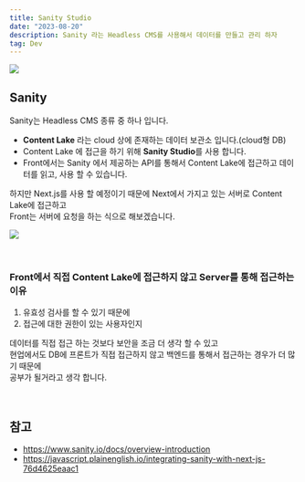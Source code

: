 ```yaml
---
title: Sanity Studio
date: "2023-08-20"
description: Sanity 라는 Headless CMS를 사용해서 데이터를 만들고 관리 하자
tag: Dev
---
```


![](https://github.com/Choi-HyunHo/blog/assets/87301268/32601425-ffac-4493-b4f3-fc487640590e)

## Sanity

Sanity는 Headless CMS 종류 중 하나 입니다.

-   **Content Lake** 라는 cloud 상에 존재하는 데이터 보관소 입니다.(cloud형 DB)
-   Content Lake 에 접근을 하기 위해 **Sanity Studio**를 사용 합니다.
-   Front에서는 Sanity 에서 제공하는 API를 통해서 Content Lake에 접근하고 데이터를 읽고, 사용 할 수 있습니다.

하지만 Next.js를 사용 할 예정이기 때문에 Next에서 가지고 있는 서버로 Content Lake에 접근하고 <br/> Front는 서버에 요청을 하는 식으로 해보겠습니다.

![](https://github.com/Choi-HyunHo/blog/assets/87301268/caec89fa-cffa-4fbf-8509-f8e3883c9415)

<br />

### Front에서 직접 Content Lake에 접근하지 않고 Server를 통해 접근하는 이유

1. 유효성 검사를 할 수 있기 때문에
2. 접근에 대한 권한이 있는 사용자인지

데이터를 직접 접근 하는 것보다 보안을 조금 더 생각 할 수 있고 <br/> 현업에서도 DB에 프론트가 직접 접근하지 않고 백엔드를 통해서 접근하는 경우가 더 많기 때문에 <br/> 공부가 될거라고 생각 합니다.

<br />

## 참고

-   https://www.sanity.io/docs/overview-introduction
-   https://javascript.plainenglish.io/integrating-sanity-with-next-js-76d4625eaac1
